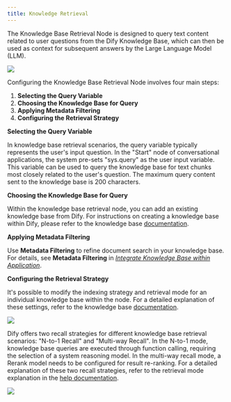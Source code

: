 ```yaml
---
title: Knowledge Retrieval
---
```


The Knowledge Base Retrieval Node is designed to query text content related to user questions from the Dify Knowledge Base, which can then be used as context for subsequent answers by the Large Language Model (LLM).

![](/images/assets/knowledge-retrieval.png)

Configuring the Knowledge Base Retrieval Node involves four main steps:

1. **Selecting the Query Variable**
2. **Choosing the Knowledge Base for Query**
3. **Applying Metadata Filtering**
4. **Configuring the Retrieval Strategy**

**Selecting the Query Variable**

In knowledge base retrieval scenarios, the query variable typically represents the user's input question. In the "Start" node of conversational applications, the system pre-sets "sys.query" as the user input variable. This variable can be used to query the knowledge base for text chunks most closely related to the user's question. The maximum query content sent to the knowledge base is 200 characters.

**Choosing the Knowledge Base for Query**

Within the knowledge base retrieval node, you can add an existing knowledge base from Dify. For instructions on creating a knowledge base within Dify, please refer to the knowledge base [documentation](/en-us/user-guide/knowledge-base/knowledge-base-creation/upload-documents).

**Applying Metadata Filtering**

Use **Metadata Filtering** to refine document search in your knowledge base. For details, see **Metadata Filtering** in *[Integrate Knowledge Base within Application](https://docs.dify.ai/guides/knowledge-base/integrate-knowledge-within-application)*.

**Configuring the Retrieval Strategy**

It's possible to modify the indexing strategy and retrieval mode for an individual knowledge base within the node. For a detailed explanation of these settings, refer to the knowledge base [documentation](/en-us/user-guide/knowledge-base/knowledge-base-creation/upload-documents).

![](/images/assets/knowledge-retrieval-1.png)

Dify offers two recall strategies for different knowledge base retrieval scenarios: "N-to-1 Recall" and "Multi-way Recall". In the N-to-1 mode, knowledge base queries are executed through function calling, requiring the selection of a system reasoning model. In the multi-way recall mode, a Rerank model needs to be configured for result re-ranking. For a detailed explanation of these two recall strategies, refer to the retrieval mode explanation in the [help documentation](https://docs.dify.ai/guides/knowledge-base/create-knowledge-and-upload-documents#id-5-indexing-methods).

![](/images/assets/knowledge-retrieval-2.png)
